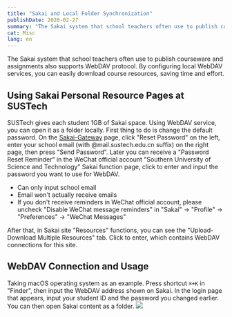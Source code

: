 ```yaml
---
title: "Sakai and Local Folder Synchronization"
publishDate: 2020-02-27
summary: "The Sakai system that school teachers often use to publish courseware and assignments also supports WebDAV protocol. By configuring local WebDAV services, you can easily download course resources, saving time and effort."
cat: Misc
lang: en
---
```


The Sakai system that school teachers often use to publish courseware and assignments also supports WebDAV protocol. By configuring local WebDAV services, you can easily download course resources, saving time and effort.

## Using Sakai Personal Resource Pages at SUSTech

SUSTech gives each student 1GB of Sakai space. Using WebDAV service, you can open it as a folder locally. First thing to do is change the default password.
On the [Sakai-Gateway](https://sakai.sustech.edu.cn/portal/site/!gateway) page, click "Reset Password" on the left, enter your school email (with @mail.sustech.edu.cn suffix) on the right page, then press "Send Password". Later you can receive a "Password Reset Reminder" in the WeChat official account "Southern University of Science and Technology" Sakai function page, click to enter and input the password you want to use for WebDAV.

- Can only input school email
- Email won't actually receive emails
- If you don't receive reminders in WeChat official account, please uncheck "Disable WeChat message reminders" in "Sakai" → "Profile" → "Preferences" → "WeChat Messages"

After that, in Sakai site "Resources" functions, you can see the "Upload-Download Multiple Resources" tab. Click to enter, which contains WebDAV connections for this site.

## WebDAV Connection and Usage

Taking macOS operating system as an example. Press shortcut `⌘+K` in "Finder", then input the WebDAV address shown on Sakai. In the login page that appears, input your student ID and the password you changed earlier. You can then open Sakai content as a folder.
![](images/GLI9zeFc7rWfOhb.jpg)
